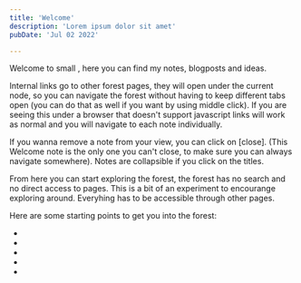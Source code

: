 ```yaml
---
title: 'Welcome'
description: 'Lorem ipsum dolor sit amet'
pubDate: 'Jul 02 2022'

---
```



Welcome to <L name="about-me" text="my" from="main" /> small <L name="digital-forest" from="main" />, here you can find my notes, blogposts and ideas.

<span class="internal-link">Internal links</span> go to other forest pages,
they will open under the current node, so you can navigate the forest without
having to keep different tabs open (you can do that as well if you want by
using middle click). If you are seeing this under a browser that doesn't
support javascript links will work as normal and you will navigate to each note
individually.

If you wanna remove a note from your view, you can click on [close]. (This Welcome note is the only one you can't close, to make sure you can always navigate somewhere). Notes are collapsible if you click on the titles.

From here you can start exploring the forest, the forest has no search and no direct access to pages.
This is a bit of an experiment to encourange exploring around. Everyhing has to be accessible through other pages.

Here are some starting points to get you into the forest:

* <L name="explorative-programming" from="main" />
* <L name="blog-posts" from="main" />
* <L name="computing-after-civcollapse" from="main" />
* <L name="computing-history" from="main" />
* <L name="physics" from="main" />

